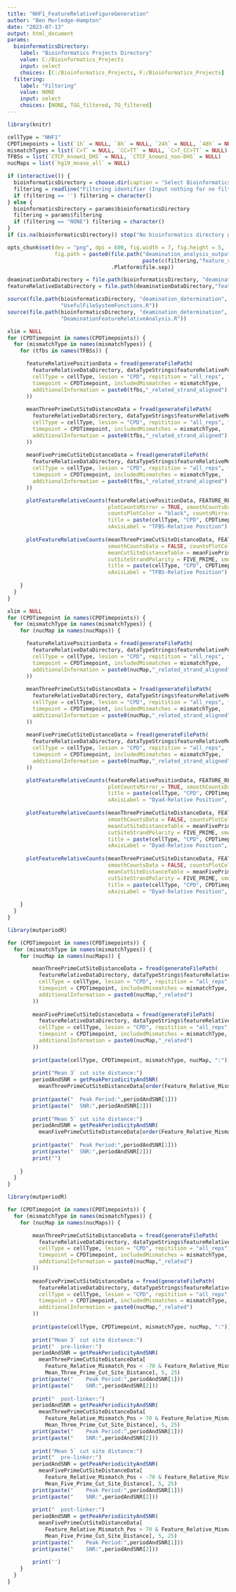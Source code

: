```yaml
---
title: "NHF1_FeatureRelativeFigureGeneration"
author: "Ben Morledge-Hampton"
date: "2023-07-13"
output: html_document
params:
  bioinformaticsDirectory:
    label: "Bioinformatics Projects Directory"
    value: C:/Bioinformatics_Projects
    input: select
    choices: [C:/Bioinformatics_Projects, F:/Bioinformatics_Projects]
  filtering:
    label: "Filtering"
    value: NONE
    input: select
    choices: [NONE, TGG_filtered, TG_filtered]
---
```



```r
library(knitr)

cellType = "NHF1"
CPDTimepoints = list(`1h` = NULL, `8h` = NULL, `24h` = NULL, `48h` = NULL)
mismatchTypes = list(`C>T` = NULL, `CC>TT` = NULL, `C>T_CC>TT` = NULL)
TFBSs = list(`CTCF_known1_DHS` = NULL, `CTCF_known1_non-DHS` = NULL)
nucMaps = list(`hg19_mnase_all` = NULL)

if (interactive()) {
  bioinformaticsDirectory = choose.dir(caption = "Select Bioinformatics_Projects Directory")
  filtering = readline("Filtering identifier (Input nothing for no filtering):")
  if (filtering == '') filtering = character()
} else {
  bioinformaticsDirectory = params$bioinformaticsDirectory
  filtering = params$filtering
  if (filtering == "NONE") filtering = character()
}
if (is.na(bioinformaticsDirectory)) stop("No bioinformatics directory given.")

opts_chunk$set(dev = "png", dpi = 600, fig.width = 7, fig.height = 5, 
               fig.path = paste0(file.path("deamination_analysis_output",cellType,
                                           paste(c(filtering,"feature_relative_figures"), collapse = '_')),
                                 .Platform$file.sep))

deaminationDataDirectory = file.path(bioinformaticsDirectory, "deamination_determination", "data", cellType)
featureRelativeDataDirectory = file.path(deaminationDataDirectory,"feature_relative_analysis")
```


```r
source(file.path(bioinformaticsDirectory, "deamination_determination", 'R',
                 "UsefulFileSystemFunctions.R"))
source(file.path(bioinformaticsDirectory, "deamination_determination", 'R',
                 "DeaminationFeatureRelativeAnalysis.R"))
```


```r
xlim = NULL
for (CPDTimepoint in names(CPDTimepoints)) {
  for (mismatchType in names(mismatchTypes)) {
    for (tfbs in names(TFBSs)) {

      featureRelativePositionData = fread(generateFilePath(
        featureRelativeDataDirectory, dataTypeStrings$featureRelativePositionCounts, ".tsv",
        cellType = cellType, lesion = "CPD", repitition = "all_reps", filtering = filtering,
        timepoint = CPDTimepoint, includedMismatches = mismatchType,
        additionalInformation = paste0(tfbs,"_related_strand_aligned")
      ))
      
      meanThreePrimeCutSiteDistanceData = fread(generateFilePath(
        featureRelativeDataDirectory, dataTypeStrings$featureRelativeMeanCutSiteDistance, ".tsv", strandPolarity = THREE_PRIME,
        cellType = cellType, lesion = "CPD", repitition = "all_reps", filtering = filtering,
        timepoint = CPDTimepoint, includedMismatches = mismatchType,
        additionalInformation = paste0(tfbs,"_related_strand_aligned")
      ))
      
      meanFivePrimeCutSiteDistanceData = fread(generateFilePath(
        featureRelativeDataDirectory, dataTypeStrings$featureRelativeMeanCutSiteDistance, ".tsv", strandPolarity = FIVE_PRIME,
        cellType = cellType, lesion = "CPD", repitition = "all_reps", filtering = filtering,
        timepoint = CPDTimepoint, includedMismatches = mismatchType,
        additionalInformation = paste0(tfbs,"_related_strand_aligned")
      ))

      plotFeatureRelativeCounts(featureRelativePositionData, FEATURE_RELATIVE_POSITION,
                                plotCountsMirror = TRUE, smoothCountsData = FALSE, mainYAxisLabel = "C>T Mismatches",
                                countsPlotColor = "black", countsMirrorColor = "gold2",
                                title = paste(cellType, "CPD", CPDTimepoint, mismatchType, tfbs, "Aligned Strands"),
                                xAxisLabel = "TFBS-Relative Position")
      
      plotFeatureRelativeCounts(meanThreePrimeCutSiteDistanceData, FEATURE_RELATIVE_POSITION, MEAN_THREE_PRIME_CUT_SITE_DISTANCE,
                                smoothCountsData = FALSE, countsPlotColor = "red2", mainYAxisLabel = "Mean 3' Cut Site Distance",
                                meanCutSiteDistanceTable = meanFivePrimeCutSiteDistanceData,
                                cutSiteStrandPolarity = FIVE_PRIME, smoothMeanCutSiteDistance = FALSE,
                                title = paste(cellType, "CPD", CPDTimepoint, mismatchType, tfbs, "Aligned Strands"),
                                xAxisLabel = "TFBS-Relative Position")
      
    }
  }
}
```


```r
xlim = NULL
for (CPDTimepoint in names(CPDTimepoints)) {
  for (mismatchType in names(mismatchTypes)) {
    for (nucMap in names(nucMaps)) {

      featureRelativePositionData = fread(generateFilePath(
        featureRelativeDataDirectory, dataTypeStrings$featureRelativePositionCounts, ".tsv",
        cellType = cellType, lesion = "CPD", repitition = "all_reps", filtering = filtering,
        timepoint = CPDTimepoint, includedMismatches = mismatchType,
        additionalInformation = paste0(nucMap,"_related_strand_aligned")
      ))
      
      meanThreePrimeCutSiteDistanceData = fread(generateFilePath(
        featureRelativeDataDirectory, dataTypeStrings$featureRelativeMeanCutSiteDistance, ".tsv", strandPolarity = THREE_PRIME,
        cellType = cellType, lesion = "CPD", repitition = "all_reps", filtering = filtering,
        timepoint = CPDTimepoint, includedMismatches = mismatchType,
        additionalInformation = paste0(nucMap,"_related_strand_aligned")
      ))
      
      meanFivePrimeCutSiteDistanceData = fread(generateFilePath(
        featureRelativeDataDirectory, dataTypeStrings$featureRelativeMeanCutSiteDistance, ".tsv", strandPolarity = FIVE_PRIME,
        cellType = cellType, lesion = "CPD", repitition = "all_reps", filtering = filtering,
        timepoint = CPDTimepoint, includedMismatches = mismatchType,
        additionalInformation = paste0(nucMap,"_related_strand_aligned")
      ))

      plotFeatureRelativeCounts(featureRelativePositionData, FEATURE_RELATIVE_POSITION,
                                plotCountsMirror = TRUE, smoothCountsData = FALSE, mainYAxisLabel = "C>T Mismatches",
                                title = paste(cellType, "CPD", CPDTimepoint, mismatchType, nucMap, "Aligned Strands"),
                                xAxisLabel = "Dyad-Relative Position", xlim = c(0,300))
      
      plotFeatureRelativeCounts(meanThreePrimeCutSiteDistanceData, FEATURE_RELATIVE_POSITION, MEAN_THREE_PRIME_CUT_SITE_DISTANCE,
                                smoothCountsData = FALSE, countsPlotColor = "red2", mainYAxisLabel = "Mean 3' Cut Site Distance",
                                meanCutSiteDistanceTable = meanFivePrimeCutSiteDistanceData,
                                cutSiteStrandPolarity = FIVE_PRIME, smoothMeanCutSiteDistance = FALSE,
                                title = paste(cellType, "CPD", CPDTimepoint, mismatchType, nucMap, "Aligned Strands"),
                                xAxisLabel = "Dyad-Relative Position", xlim = c(-100, 100))
      
      plotFeatureRelativeCounts(meanThreePrimeCutSiteDistanceData, FEATURE_RELATIVE_POSITION, MEAN_THREE_PRIME_CUT_SITE_DISTANCE,
                                smoothCountsData = FALSE, countsPlotColor = "red2", mainYAxisLabel = "Mean 3' Cut Site Distance",
                                meanCutSiteDistanceTable = meanFivePrimeCutSiteDistanceData,
                                cutSiteStrandPolarity = FIVE_PRIME, smoothMeanCutSiteDistance = FALSE,
                                title = paste(cellType, "CPD", CPDTimepoint, mismatchType, nucMap, "Aligned Strands"),
                                xAxisLabel = "Dyad-Relative Position", xlim = c(0,300))
      
    }
  }
}
```


```r
library(mutperiodR)

for (CPDTimepoint in names(CPDTimepoints)) {
  for (mismatchType in names(mismatchTypes)) {
    for (nucMap in names(nucMaps)) {

        meanThreePrimeCutSiteDistanceData = fread(generateFilePath(
          featureRelativeDataDirectory, dataTypeStrings$featureRelativeMeanCutSiteDistance, ".tsv", strandPolarity = THREE_PRIME,
          cellType = cellType, lesion = "CPD", repitition = "all_reps", filtering = filtering,
          timepoint = CPDTimepoint, includedMismatches = mismatchType,
          additionalInformation = paste0(nucMap,"_related")
        ))
        
        meanFivePrimeCutSiteDistanceData = fread(generateFilePath(
          featureRelativeDataDirectory, dataTypeStrings$featureRelativeMeanCutSiteDistance, ".tsv", strandPolarity = FIVE_PRIME,
          cellType = cellType, lesion = "CPD", repitition = "all_reps", filtering = filtering,
          timepoint = CPDTimepoint, includedMismatches = mismatchType,
          additionalInformation = paste0(nucMap,"_related")
        ))
  
        print(paste(cellType, CPDTimepoint, mismatchType, nucMap, ":"))
        
        print("Mean 3` cut site distance:")
        periodAndSNR = getPeakPeriodicityAndSNR(
          meanThreePrimeCutSiteDistanceData[order(Feature_Relative_Mismatch_Pos)][abs(Feature_Relative_Mismatch_Pos) <= 60,
                                                                                  Mean_Three_Prime_Cut_Site_Distance], 5, 25)
        print(paste("  Peak Period:",periodAndSNR[1]))
        print(paste("  SNR:",periodAndSNR[2]))
        
        print("Mean 5` cut site distance:")
        periodAndSNR = getPeakPeriodicityAndSNR(
          meanFivePrimeCutSiteDistanceData[order(Feature_Relative_Mismatch_Pos)][abs(Feature_Relative_Mismatch_Pos) <= 60,
                                                                                  Mean_Five_Prime_Cut_Site_Distance], 5, 25)
        print(paste("  Peak Period:",periodAndSNR[1]))
        print(paste("  SNR:",periodAndSNR[2]))
        print("")
        
    }
  }
}

```


```r
library(mutperiodR)

for (CPDTimepoint in names(CPDTimepoints)) {
  for (mismatchType in names(mismatchTypes)) {
    for (nucMap in names(nucMaps)) {

        meanThreePrimeCutSiteDistanceData = fread(generateFilePath(
          featureRelativeDataDirectory, dataTypeStrings$featureRelativeMeanCutSiteDistance, ".tsv", strandPolarity = THREE_PRIME,
          cellType = cellType, lesion = "CPD", repitition = "all_reps", filtering = filtering,
          timepoint = CPDTimepoint, includedMismatches = mismatchType,
          additionalInformation = paste0(nucMap,"_related")
        ))
        
        meanFivePrimeCutSiteDistanceData = fread(generateFilePath(
          featureRelativeDataDirectory, dataTypeStrings$featureRelativeMeanCutSiteDistance, ".tsv", strandPolarity = FIVE_PRIME,
          cellType = cellType, lesion = "CPD", repitition = "all_reps", filtering = filtering,
          timepoint = CPDTimepoint, includedMismatches = mismatchType,
          additionalInformation = paste0(nucMap,"_related")
        ))
  
        print(paste(cellType, CPDTimepoint, mismatchType, nucMap, ":"))
        
        print("Mean 3` cut site distance:")
        print("  pre-linker:")
        periodAndSNR = getPeakPeriodicityAndSNR(
          meanThreePrimeCutSiteDistanceData[
            Feature_Relative_Mismatch_Pos < -70 & Feature_Relative_Mismatch_Pos > -120,
            Mean_Three_Prime_Cut_Site_Distance], 5, 25)
        print(paste("    Peak Period:",periodAndSNR[1]))
        print(paste("    SNR:",periodAndSNR[2]))
        
        print("  post-linker:")
        periodAndSNR = getPeakPeriodicityAndSNR(
          meanThreePrimeCutSiteDistanceData[
            Feature_Relative_Mismatch_Pos > 70 & Feature_Relative_Mismatch_Pos < 120,
            Mean_Three_Prime_Cut_Site_Distance], 5, 25)
        print(paste("    Peak Period:",periodAndSNR[1]))
        print(paste("    SNR:",periodAndSNR[2]))
        
        print("Mean 5` cut site distance:")
        print("  pre-linker:")
        periodAndSNR = getPeakPeriodicityAndSNR(
          meanFivePrimeCutSiteDistanceData[
            Feature_Relative_Mismatch_Pos < -70 & Feature_Relative_Mismatch_Pos > -120,
            Mean_Five_Prime_Cut_Site_Distance], 5, 25)
        print(paste("    Peak Period:",periodAndSNR[1]))
        print(paste("    SNR:",periodAndSNR[2]))
        
        print("  post-linker:")
        periodAndSNR = getPeakPeriodicityAndSNR(
          meanFivePrimeCutSiteDistanceData[
            Feature_Relative_Mismatch_Pos > 70 & Feature_Relative_Mismatch_Pos < 120,
            Mean_Five_Prime_Cut_Site_Distance], 5, 25)
        print(paste("    Peak Period:",periodAndSNR[1]))
        print(paste("    SNR:",periodAndSNR[2]))
        
        print('')
    }
  }
}

```
